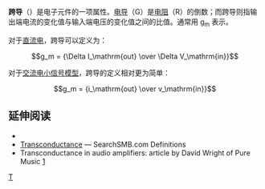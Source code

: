 {{NoteTA
|T=zh-cn:跨导; zh-tw:轉導;
|1=zh-cn:跨导; zh-tw:轉導;
}}
'''跨导'''（{{lang-en|'''Transconductance'''}}）是电子元件的一项属性。[[电导|电导]]（G）是[[电阻|电阻]]（R）的倒数；而跨导则指输出端电流的变化值与输入端电压的变化值之间的比值。通常用 g<sub>m</sub> 表示。

对于[[直流电|直流电]]，跨导可以定义为：
:<math>g_m = {\Delta I_\mathrm{out} \over \Delta V_\mathrm{in}}</math>

对于[[交流电|交流电]][[小信号模型|小信号模型]]，跨导的定义相对更为简单：
:<math>g_m = {i_\mathrm{out} \over v_\mathrm{in}}</math>

== 延伸阅读 ==
* {{Citation|author=[[Paul_Horowitz|Horowitz, Paul]] & [[Winfield_Hill|Hill, Winfield]]|title=[[The_Art_of_Electronics_(book)|The Art of Electronics]]|publisher=Cambridge University Press|year=1989|isbn=0-521-37095-7}}
* [http://searchsmb.techtarget.com/sDefinition/0,290660,sid44_gci214200,00.html Transconductance] {{Wayback|url=http://searchsmb.techtarget.com/sDefinition/0,290660,sid44_gci214200,00.html |date=20070313122846 }} — SearchSMB.com Definitions
* Transconductance in audio amplifiers: article by David Wright of Pure Music  [https://web.archive.org/web/20070206073621/http://www.beauhorn.com/articles/TC_amps_%26_SD_horns.html]

{{电子学小作品}}

[[Category:电子学术语|T]]